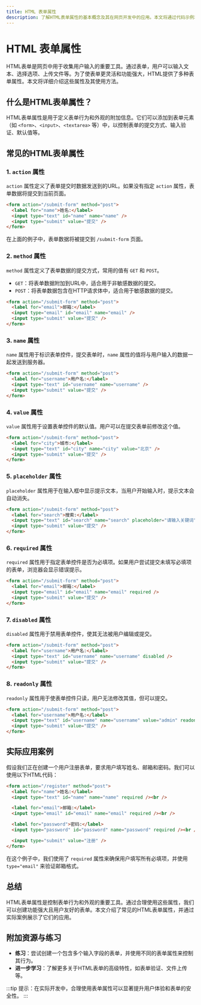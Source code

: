 ```yaml
---
title: HTML 表单属性
description: 了解HTML表单属性的基本概念及其在网页开发中的应用。本文将通过代码示例和实际案例，帮助初学者掌握HTML表单属性的使用方法。
---
```


# HTML 表单属性

HTML表单是网页中用于收集用户输入的重要工具。通过表单，用户可以输入文本、选择选项、上传文件等。为了使表单更灵活和功能强大，HTML提供了多种表单属性。本文将详细介绍这些属性及其使用方法。

## 什么是HTML表单属性？

HTML表单属性是用于定义表单行为和外观的附加信息。它们可以添加到表单元素（如 `<form>`、`<input>`、`<textarea>` 等）中，以控制表单的提交方式、输入验证、默认值等。

## 常见的HTML表单属性

### 1. `action` 属性

`action` 属性定义了表单提交时数据发送到的URL。如果没有指定 `action` 属性，表单数据将提交到当前页面。

```html
<form action="/submit-form" method="post">
  <label for="name">姓名:</label>
  <input type="text" id="name" name="name" />
  <input type="submit" value="提交" />
</form>
```

在上面的例子中，表单数据将被提交到 `/submit-form` 页面。

### 2. `method` 属性

`method` 属性定义了表单数据的提交方式，常用的值有 `GET` 和 `POST`。

- `GET`：将表单数据附加到URL中，适合用于非敏感数据的提交。
- `POST`：将表单数据包含在HTTP请求体中，适合用于敏感数据的提交。

```html
<form action="/submit-form" method="post">
  <label for="email">邮箱:</label>
  <input type="email" id="email" name="email" />
  <input type="submit" value="提交" />
</form>
```

### 3. `name` 属性

`name` 属性用于标识表单控件，提交表单时，`name` 属性的值将与用户输入的数据一起发送到服务器。

```html
<form action="/submit-form" method="post">
  <label for="username">用户名:</label>
  <input type="text" id="username" name="username" />
  <input type="submit" value="提交" />
</form>
```

### 4. `value` 属性

`value` 属性用于设置表单控件的默认值。用户可以在提交表单前修改这个值。

```html
<form action="/submit-form" method="post">
  <label for="city">城市:</label>
  <input type="text" id="city" name="city" value="北京" />
  <input type="submit" value="提交" />
</form>
```

### 5. `placeholder` 属性

`placeholder` 属性用于在输入框中显示提示文本，当用户开始输入时，提示文本会自动消失。

```html
<form action="/submit-form" method="post">
  <label for="search">搜索:</label>
  <input type="text" id="search" name="search" placeholder="请输入关键词" />
  <input type="submit" value="提交" />
</form>
```

### 6. `required` 属性

`required` 属性用于指定表单控件是否为必填项。如果用户尝试提交未填写必填项的表单，浏览器会显示错误提示。

```html
<form action="/submit-form" method="post">
  <label for="email">邮箱:</label>
  <input type="email" id="email" name="email" required />
  <input type="submit" value="提交" />
</form>
```

### 7. `disabled` 属性

`disabled` 属性用于禁用表单控件，使其无法被用户编辑或提交。

```html
<form action="/submit-form" method="post">
  <label for="username">用户名:</label>
  <input type="text" id="username" name="username" disabled />
  <input type="submit" value="提交" />
</form>
```

### 8. `readonly` 属性

`readonly` 属性用于使表单控件只读，用户无法修改其值，但可以提交。

```html
<form action="/submit-form" method="post">
  <label for="username">用户名:</label>
  <input type="text" id="username" name="username" value="admin" readonly />
  <input type="submit" value="提交" />
</form>
```

## 实际应用案例

假设我们正在创建一个用户注册表单，要求用户填写姓名、邮箱和密码。我们可以使用以下HTML代码：

```html
<form action="/register" method="post">
  <label for="name">姓名:</label>
  <input type="text" id="name" name="name" required /><br />

  <label for="email">邮箱:</label>
  <input type="email" id="email" name="email" required /><br />

  <label for="password">密码:</label>
  <input type="password" id="password" name="password" required /><br />

  <input type="submit" value="注册" />
</form>
```

在这个例子中，我们使用了 `required` 属性来确保用户填写所有必填项，并使用 `type="email"` 来验证邮箱格式。

## 总结

HTML表单属性是控制表单行为和外观的重要工具。通过合理使用这些属性，我们可以创建功能强大且用户友好的表单。本文介绍了常见的HTML表单属性，并通过实际案例展示了它们的应用。

## 附加资源与练习

- **练习**：尝试创建一个包含多个输入字段的表单，并使用不同的表单属性来控制其行为。
- **进一步学习**：了解更多关于HTML表单的高级特性，如表单验证、文件上传等。

:::tip
提示：在实际开发中，合理使用表单属性可以显著提升用户体验和表单的安全性。
:::